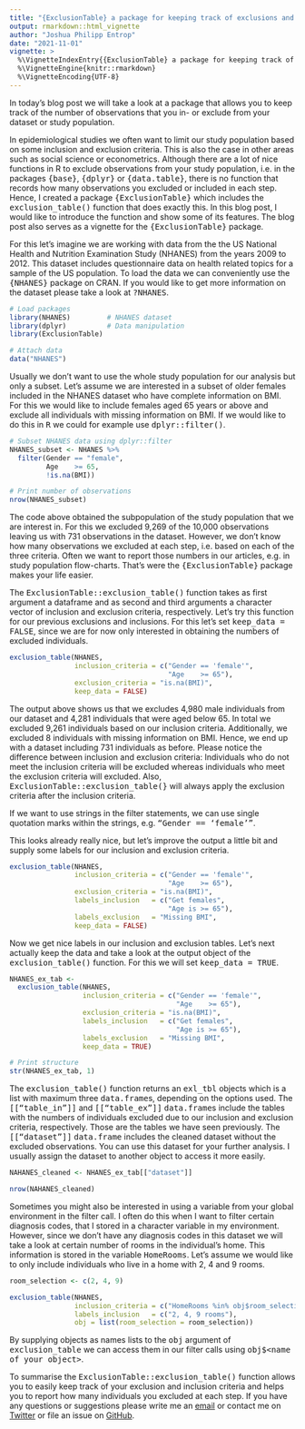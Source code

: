 ```yaml
---
title: "{ExclusionTable} a package for keeping track of exclusions and inclusions"
output: rmarkdown::html_vignette
author: "Joshua Philipp Entrop"
date: "2021-11-01"
vignette: >
  %\VignetteIndexEntry{{ExclusionTable} a package for keeping track of exclusions and inclusions}
  %\VignetteEngine{knitr::rmarkdown}
  %\VignetteEncoding{UTF-8}
---
```


In today's blog post we will take a look at a package that allows you to keep track of the number of observations that you in- or exclude from your dataset or study population.

In epidemiological studies we often want to limit our study population based on some inclusion and exclusion criteria. This is also the case in other areas such as social science or econometrics. Although there are a lot of nice functions in R to exclude observations from your study population, i.e. in the packages <TT>{base}</TT>, <TT>{dplyr}</TT> or <TT>{data.table}</TT>, there is no function that records how many observations you excluded or included in each step. Hence, I created a package <TT>{ExclusionTable}</TT> which includes the <TT>exclusion_table()</TT> function that does exactly this. In this blog post, I would like to introduce the function and show some of its features. The blog post also serves as a vignette for the <TT>{ExclusionTable}</TT> package.

For this let's imagine we are working with data from the the US National Health and Nutrition Examination Study (NHANES) from the years 2009 to 2012. This dataset includes questionnaire data on health related topics for a sample of the US population. To load the data we can conveniently use the <TT>{NHANES}</TT> package on CRAN. If you would like to get more information on the dataset please take a look at <TT>?NHANES</TT>.

```r
# Load packages
library(NHANES)         # NHANES dataset
library(dplyr)          # Data manipulation
library(ExclusionTable)

# Attach data
data("NHANES")
```
Usually we don't want to use the whole study population for our analysis but only a subset. Let's assume we are interested in a subset of older females included in the NHANES dataset who have complete information on BMI. For this we would like to include females aged 65 years or above and exclude all individuals with missing information on BMI. If we would like to do this in <TT>R</TT> we could for example use <TT>dplyr::filter()</TT>.

```r
# Subset NHANES data using dplyr::filter
NHANES_subset <- NHANES %>% 
  filter(Gender == "female",
         Age    >= 65,
         !is.na(BMI))

# Print number of observations
nrow(NHANES_subset)
```

The code above obtained the subpopulation of the study population that we are interest in. For this we excluded 9,269 of the 10,000 observations leaving us with 731 observations in the dataset. However, we don't know how many observations we excluded at each step, i.e. based on each of the three criteria. Often we want to report those numbers in our articles, e.g. in study population flow-charts. That's were the <TT>{ExclusionTable}</TT> package makes your life easier.

The <TT>ExclusionTable::exclusion_table()</TT> function takes as first argument a dataframe and as second and third arguments a character vector of inclusion and exclusion criteria, respectively. Let's try this function for our previous exclusions and inclusions. For this let's set <TT>keep_data = FALSE</TT>, since we are for now only interested in obtaining the numbers of excluded individuals.

```r
exclusion_table(NHANES,
                inclusion_criteria = c("Gender == 'female'",
                                       "Age    >= 65"),
                exclusion_criteria = "is.na(BMI)",
                keep_data = FALSE)
```
The output above shows us that we excludes 4,980 male individuals from our dataset and 4,281 individuals that were aged below 65. In total we excluded 9,261 individuals based on our inclusion criteria. Additionally, we excluded 8 individuals with missing information on BMI. Hence, we end up with a dataset including 731 individuals as before. Please notice the difference between inclusion and exclusion criteria: Individuals who do not meet the inclusion criteria will be excluded whereas individuals who meet the exclusion criteria will excluded. Also, <TT>ExclusionTable::exclusion_table(}</TT> will always apply the exclusion criteria after the inclusion criteria.

If we want to use strings in the filter statements, we can use single quotation marks within the strings, e.g. <TT>"Gender == 'female'"</TT>.

This looks already really nice, but let's improve the output a little bit and supply some labels for our inclusion and exclusion criteria.

```r
exclusion_table(NHANES,
                inclusion_criteria = c("Gender == 'female'",
                                       "Age    >= 65"),
                exclusion_criteria = "is.na(BMI)",
                labels_inclusion   = c("Get females",
                                       "Age is >= 65"),
                labels_exclusion   = "Missing BMI",
                keep_data = FALSE)
```
Now we get nice labels in our inclusion and exclusion tables. Let's next actually keep the data and take a look at the output object of the <TT>exclusion_table()</TT> function. For this we will set <TT>keep_data = TRUE</TT>.

```r
NHANES_ex_tab <- 
  exclusion_table(NHANES,
                  inclusion_criteria = c("Gender == 'female'",
                                         "Age    >= 65"),
                  exclusion_criteria = "is.na(BMI)",
                  labels_inclusion   = c("Get females",
                                         "Age is >= 65"),
                  labels_exclusion   = "Missing BMI",
                  keep_data = TRUE)

# Print structure
str(NHANES_ex_tab, 1)
```

The <TT>exclusion_table()</TT> function returns an <TT>exl_tbl</TT> objects which is a list with maximum three <TT>data.frame</TT>s, depending on the options used. The <TT>[["table_in"]]</TT> and <TT>[["table_ex"]]</TT> <TT>data.frame</TT>s include the tables with the numbers of individuals excluded due to our inclusion and exclusion criteria, respectively. Those are the tables we have seen previously. The <TT>[["dataset"]]</TT> <TT>data.frame</TT> includes the cleaned dataset without the excluded observations. You can use this dataset for your further analysis. I usually assign the dataset to another object to access it more easily.

```r
NAHANES_cleaned <- NHANES_ex_tab[["dataset"]]

nrow(NAHANES_cleaned)
```

Sometimes you might also be interested in using a variable from your global environment in the filter call. I often do this when I want to filter certain diagnosis codes, that I stored in a character variable in my environment. However, since we don't have any diagnosis codes in this dataset we will take a look at certain number of rooms in the individual's home. This information is stored in the variable <TT>HomeRooms</TT>. Let's assume we would like to only include individuals who live in a home with 2, 4 and 9 rooms.

```r
room_selection <- c(2, 4, 9)

exclusion_table(NHANES,
                inclusion_criteria = c("HomeRooms %in% obj$room_selection"),
                labels_inclusion   = c("2, 4, 9 rooms"),
                obj = list(room_selection = room_selection))
```

By supplying objects as names lists to the <TT>obj</TT> argument of <TT>exclusion_table</TT> we can access them in our filter calls using <TT>obj$\<name of your object\></TT>.

To summarise the <TT>ExclusionTable::exclusion_table()</TT> function allows you to easily keep track of your exclusion and inclusion criteria and helps you to report how many individuals you excluded at each step. If you have any questions or suggestions please write me an [email](mailto:joshuaentrop@posteo.de) or contact me on [Twitter](twitter.com/entjos) or file an issue on [GitHub](https://github.com/entjos/ExclusionTable).

